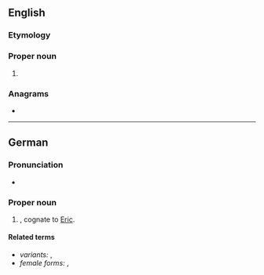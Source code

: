 ==English==

===Etymology===
{{rfe|en}}

===Proper noun===
{{en-proper noun}}

# {{surname|en}}

===Anagrams===
* {{anagrams|en|a=cehir|Cheri|Reich|Rheic|Riche|cheir-|riche}}

----

==German==

===Pronunciation===
* {{audio|de|De-Erich.ogg|Audio}}

===Proper noun===
{{de-proper noun|m}}

# {{given name|de|male}}, cognate to [[Eric]].

====Related terms====
* ''variants:'' {{l|de|Eric}}, {{l|de|Erik}}
* ''female forms:'' {{l|de|Erica}}, {{l|de|Erika}}